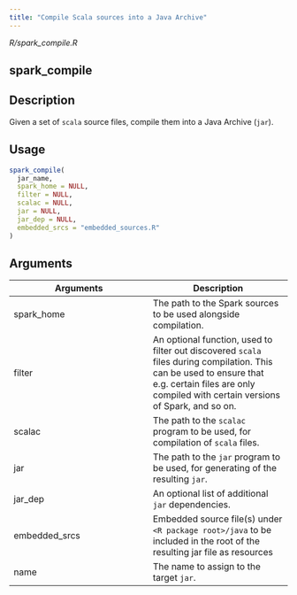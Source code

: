 ```yaml
---
title: "Compile Scala sources into a Java Archive"
---
```


*R/spark_compile.R*

## spark_compile

## Description
Given a set of `scala` source files, compile them into a Java Archive (`jar`). 


## Usage
```r
spark_compile( 
  jar_name, 
  spark_home = NULL, 
  filter = NULL, 
  scalac = NULL, 
  jar = NULL, 
  jar_dep = NULL, 
  embedded_srcs = "embedded_sources.R" 
) 
```

## Arguments
|Arguments|Description|
|---|---|
| spark_home | The path to the Spark sources to be used alongside compilation. |
| filter | An optional function, used to filter out discovered `scala`<br>files during compilation. This can be used to ensure that e.g. certain files are only compiled with certain versions of Spark, and so on. |
| scalac | The path to the `scalac` program to be used, for compilation of `scala` files. |
| jar | The path to the `jar` program to be used, for generating of the resulting `jar`. |
| jar_dep | An optional list of additional `jar` dependencies. |
| embedded_srcs | Embedded source file(s) under `<R package root>/java` to be included in the root of the resulting jar file as resources |
| name | The name to assign to the target `jar`. |







